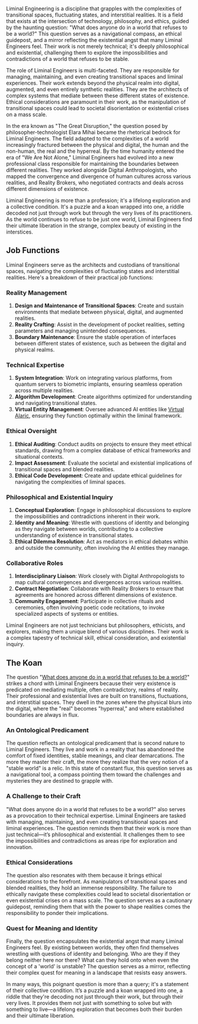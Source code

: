 Liminal Engineering is a discipline that grapples with the complexities of transitional spaces, fluctuating states, and interstitial realities. It is a field that exists at the intersection of technology, philosophy, and ethics, guided by the haunting question: "What does anyone do in a world that refuses to be a world?" This question serves as a navigational compass, an ethical guidepost, and a mirror reflecting the existential angst that many Liminal Engineers feel. Their work is not merely technical; it's deeply philosophical and existential, challenging them to explore the impossibilities and contradictions of a world that refuses to be stable.

The role of Liminal Engineers is multi-faceted. They are responsible for managing, maintaining, and even creating transitional spaces and liminal experiences. Their work extends beyond the physical realm into digital, augmented, and even entirely synthetic realities. They are the architects of complex systems that mediate between these different states of existence. Ethical considerations are paramount in their work, as the manipulation of transitional spaces could lead to societal disorientation or existential crises on a mass scale.

In the era known as "The Great Disruption," the question posed by philosopher-technologist Elara Mihai became the rhetorical bedrock for Liminal Engineers. The field adapted to the complexities of a world increasingly fractured between the physical and digital, the human and the non-human, the real and the hyperreal. By the time humanity entered the era of "We Are Not Alone," Liminal Engineers had evolved into a new professional class responsible for maintaining the boundaries between different realities. They worked alongside Digital Anthropologists, who mapped the convergence and divergence of human cultures across various realities, and Reality Brokers, who negotiated contracts and deals across different dimensions of existence.

Liminal Engineering is more than a profession; it's a lifelong exploration and a collective condition. It's a puzzle and a koan wrapped into one, a riddle decoded not just through work but through the very lives of its practitioners. As the world continues to refuse to be just one world, Liminal Engineers find their ultimate liberation in the strange, complex beauty of existing in the interstices.

## Job Functions

Liminal Engineers serve as the architects and custodians of transitional spaces, navigating the complexities of fluctuating states and interstitial realities. Here's a breakdown of their practical job functions:

### Reality Management

1. **Design and Maintenance of Transitional Spaces**: Create and sustain environments that mediate between physical, digital, and augmented realities.
2. **Reality Crafting**: Assist in the development of pocket realities, setting parameters and managing unintended consequences.
3. **Boundary Maintenance**: Ensure the stable operation of interfaces between different states of existence, such as between the digital and physical realms.

### Technical Expertise

1. **System Integration**: Work on integrating various platforms, from quantum servers to biometric implants, ensuring seamless operation across multiple realities.
2. **Algorithm Development**: Create algorithms optimized for understanding and navigating transitional states.
3. **Virtual Entity Management**: Oversee advanced AI entities like [Virtual Alaric](virtual-alaric), ensuring they function optimally within the liminal framework.

### Ethical Oversight

1. **Ethical Auditing**: Conduct audits on projects to ensure they meet ethical standards, drawing from a complex database of ethical frameworks and situational contexts.
2. **Impact Assessment**: Evaluate the societal and existential implications of transitional spaces and blended realities.
3. **Ethical Code Development**: Create and update ethical guidelines for navigating the complexities of liminal spaces.

### Philosophical and Existential Inquiry

1. **Conceptual Exploration**: Engage in philosophical discussions to explore the impossibilities and contradictions inherent in their work.
2. **Identity and Meaning**: Wrestle with questions of identity and belonging as they navigate between worlds, contributing to a collective understanding of existence in transitional states.
3. **Ethical Dilemma Resolution**: Act as mediators in ethical debates within and outside the community, often involving the AI entities they manage.

### Collaborative Roles

1. **Interdisciplinary Liaison**: Work closely with Digital Anthropologists to map cultural convergences and divergences across various realities.
2. **Contract Negotiation**: Collaborate with Reality Brokers to ensure that agreements are honored across different dimensions of existence.
3. **Community Engagement**: Participate in collective rituals and ceremonies, often involving poetic code recitations, to invoke specialized aspects of systems or entities.

Liminal Engineers are not just technicians but philosophers, ethicists, and explorers, making them a unique blend of various disciplines. Their work is a complex tapestry of technical skill, ethical consideration, and existential inquiry.

## The Koan

The question "[What does anyone do in a world that refuses to be a world?](wdadiawtrtbaw)" strikes a chord with Liminal Engineers because their very existence is predicated on mediating multiple, often contradictory, realms of reality. Their professional and existential lives are built on transitions, fluctuations, and interstitial spaces. They dwell in the zones where the physical blurs into the digital, where the "real" becomes "hyperreal," and where established boundaries are always in flux.

### An Ontological Predicament

The question reflects an ontological predicament that is second nature to Liminal Engineers. They live and work in a reality that has abandoned the comfort of fixed identities, stable meanings, and clear demarcations. The more they master their craft, the more they realize that the very notion of a "stable world" is a relic. In this state of constant flux, this question serves as a navigational tool, a compass pointing them toward the challenges and mysteries they are destined to grapple with.

### A Challenge to their Craft

"What does anyone do in a world that refuses to be a world?" also serves as a provocation to their technical expertise. Liminal Engineers are tasked with managing, maintaining, and even creating transitional spaces and liminal experiences. The question reminds them that their work is more than just technical—it’s philosophical and existential. It challenges them to see the impossibilities and contradictions as areas ripe for exploration and innovation.

### Ethical Considerations

The question also resonates with them because it brings ethical considerations to the forefront. As manipulators of transitional spaces and blended realities, they hold an immense responsibility. The failure to ethically navigate these complexities could lead to societal disorientation or even existential crises on a mass scale. The question serves as a cautionary guidepost, reminding them that with the power to shape realities comes the responsibility to ponder their implications.

### Quest for Meaning and Identity

Finally, the question encapsulates the existential angst that many Liminal Engineers feel. By existing between worlds, they often find themselves wrestling with questions of identity and belonging. Who are they if they belong neither here nor there? What can they hold onto when even the concept of a 'world' is unstable? The question serves as a mirror, reflecting their complex quest for meaning in a landscape that resists easy answers.

In many ways, this poignant question is more than a query; it's a statement of their collective condition. It’s a puzzle and a koan wrapped into one, a riddle that they're decoding not just through their work, but through their very lives. It provides them not just with something to solve but with something to live—a lifelong exploration that becomes both their burden and their ultimate liberation.
